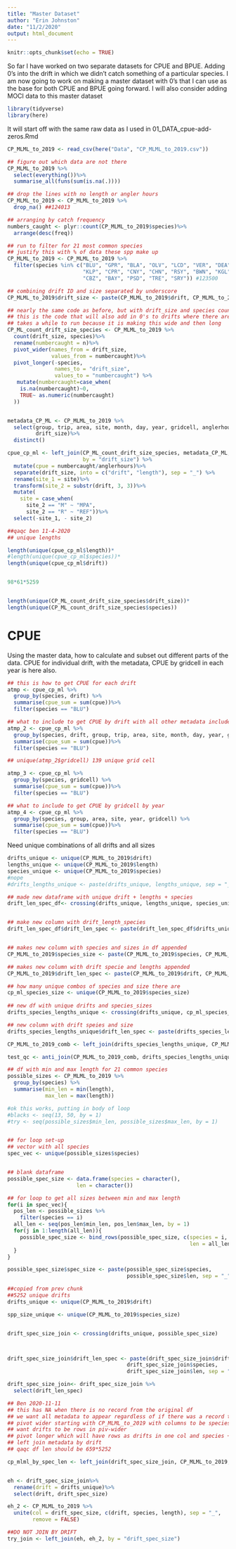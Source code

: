 ```yaml
---
title: "Master Dataset"
author: "Erin Johnston"
date: "11/2/2020"
output: html_document
---
```


```r
knitr::opts_chunk$set(echo = TRUE)
```

So far I have worked on two separate datasets for CPUE and BPUE. Adding 0's into the drift in which we didn't catch something of a particular species. I am now going to work on making a master dataset with 0's that I can use as the base for both CPUE and BPUE going forward. I will also consider adding MOCI data to this master dataset

```r

library(tidyverse)
library(here)

```

It will start off with the same raw data as I used in 01_DATA_cpue-add-zeros.Rmd

```r

CP_MLML_to_2019 <- read_csv(here("Data", "CP_MLML_to_2019.csv"))

## figure out which data are not there
CP_MLML_to_2019 %>%
  select(everything())%>%
  summarise_all(funs(sum(is.na(.))))

## drop the lines with no length or angler hours
CP_MLML_to_2019 <- CP_MLML_to_2019 %>%
  drop_na() ##124013

## arranging by catch frequency
numbers_caught <- plyr::count(CP_MLML_to_2019$species)%>%
  arrange(desc(freq))

## run to filter for 21 most common species
## justify this with % of data these spp make up
CP_MLML_to_2019 <- CP_MLML_to_2019 %>%
  filter(species %in% c("BLU", "GPR", "BLA", "OLV", "LCD", "VER", "DEA", "YTL",
                        "KLP", "CPR", "CNY", "CHN", "RSY", "BWN", "KGL", "QBK", 
                        "CBZ", "BAY", "PSD", "TRE", "SRY")) #123500

```


```r
## combining drift ID and size separated by underscore
CP_MLML_to_2019$drift_size <- paste(CP_MLML_to_2019$drift, CP_MLML_to_2019$length, sep = "_")

## nearly the same code as before, but with drift_size and species counted instead of drift and species counted. This will allow us to keep length inside the dataset.
## this is the code that will also add in 0's to drifts where there are no fishes caught of a particular species
## takes a while to run because it is making this wide and then long
CP_ML_count_drift_size_species <- CP_MLML_to_2019 %>%
  count(drift_size, species)%>%
  rename(numbercaught = n)%>%
  pivot_wider(names_from = drift_size,
              values_from = numbercaught)%>%
  pivot_longer(-species,
               names_to = "drift_size",
               values_to = "numbercaught") %>%
   mutate(numbercaught=case_when(
    is.na(numbercaught)~0,
    TRUE~ as.numeric(numbercaught)
  ))


metadata_CP_ML <- CP_MLML_to_2019 %>% 
  select(group, trip, area, site, month, day, year, gridcell, anglerhours, drift,
         drift_size)%>%
  distinct()

cpue_cp_ml <- left_join(CP_ML_count_drift_size_species, metadata_CP_ML, 
                        by = "drift_size") %>%
  mutate(cpue = numbercaught/anglerhours)%>%
  separate(drift_size, into = c("drift", "length"), sep = "_") %>%
  rename(site_1 = site)%>%
  transform(site_2 = substr(drift, 3, 3))%>%
  mutate(
    site = case_when(
      site_2 == "M" ~ "MPA",
      site_2 == "R" ~ "REF"))%>%
  select(-site_1, - site_2)

##qaqc ben 11-4-2020
## unique lengths

length(unique(cpue_cp_ml$length))*
#length(unique(cpue_cp_ml$species))*
length(unique(cpue_cp_ml$drift))


98*61*5259


length(unique(CP_ML_count_drift_size_species$drift_size))*
length(unique(CP_ML_count_drift_size_species$species))


```

# CPUE
Using the master data, how to calculate and subset out different parts of the data. CPUE for individual drift, with the metadata, CPUE by gridcell in each year is here also.

```r

## this is how to get CPUE for each drift
atmp <- cpue_cp_ml %>%
  group_by(species, drift) %>%
  summarise(cpue_sum = sum(cpue))%>%
  filter(species == "BLU")

## what to include to get CPUE by drift with all other metadata included
atmp_2 <- cpue_cp_ml %>%
  group_by(species, drift, group, trip, area, site, month, day, year, gridcell, anglerhours) %>%
  summarise(cpue_sum = sum(cpue))%>%
  filter(species == "BLU")

## unique(atmp_2$gridcell) 139 unique grid cell

atmp_3 <- cpue_cp_ml %>%
  group_by(species, gridcell) %>%
  summarise(cpue_sum = sum(cpue))%>%
  filter(species == "BLU")

## what to include to get CPUE by gridcell by year
atmp_4 <- cpue_cp_ml %>%
  group_by(species, group, area, site, year, gridcell) %>%
  summarise(cpue_sum = sum(cpue))%>%
  filter(species == "BLU")

```


Need unique combinations of all drifts and all sizes

```r

drifts_unique <- unique(CP_MLML_to_2019$drift)
lengths_unique <- unique(CP_MLML_to_2019$length)
species_unique <- unique(CP_MLML_to_2019$species)
#nope
#drifts_lengths_unique <- paste(drifts_unique, lengths_unique, sep = "_")

## made new dataframe with unique drift + lengths + species
drift_len_spec_df<- crossing(drifts_unique, lengths_unique, species_unique)


## make new column with drift_length_species
drift_len_spec_df$drift_len_spec <- paste(drift_len_spec_df$drifts_unique, drift_len_spec_df$lengths_unique, drift_len_spec_df$species_unique, sep = "_")


## makes new column with species and sizes in df appended  
CP_MLML_to_2019$species_size <- paste(CP_MLML_to_2019$species, CP_MLML_to_2019$length, sep = "_")

## makes new column with drift specie and lengths appended
CP_MLML_to_2019$drift_len_spec <- paste(CP_MLML_to_2019$drift, CP_MLML_to_2019$species_size, sep = "_")

## how many unique combos of species and size there are
cp_ml_species_size <- unique(CP_MLML_to_2019$species_size)
 
## new df with unique drifts and species_sizes 
drifts_species_lengths_unique <- crossing(drifts_unique, cp_ml_species_size)

## new column with drift speies and size
drifts_species_lengths_unique$drift_len_spec <- paste(drifts_species_lengths_unique$drifts_unique, drifts_species_lengths_unique$cp_ml_species_size, sep = "_")

CP_MLML_to_2019_comb <- left_join(drifts_species_lengths_unique, CP_MLML_to_2019 , by = "drift_species_lengths")

test_qc <- anti_join(CP_MLML_to_2019_comb, drifts_species_lengths_unique, by = "drift_species_lengths")
```


```r

## df with min and max length for 21 common species
possible_sizes <- CP_MLML_to_2019 %>%
  group_by(species) %>%
  summarise(min_len = min(length),
            max_len = max(length)) 

#ok this works, putting in body of loop
#blacks <- seq(13, 50, by = 1)
#try <- seq(possible_sizes$min_len, possible_sizes$max_len, by = 1)


## for loop set-up
## vector with all species
spec_vec <- unique(possible_sizes$species)


## blank dataframe
possible_spec_size <- data.frame(species = character(),
                      len = character())

## for loop to get all sizes between min and max length
for(i in spec_vec){
  pos_len <- possible_sizes %>%
    filter(species == i)
  all_len <- seq(pos_len$min_len, pos_len$max_len, by = 1)
  for(j in 1:length(all_len)){
    possible_spec_size <- bind_rows(possible_spec_size, c(species = i, 
                                                          len = all_len[j]))
  }
}

possible_spec_size$spec_size <- paste(possible_spec_size$species,
                                      possible_spec_size$len, sep = "_")

##copied from prev chunk
##5252 unique drifts
drifts_unique <- unique(CP_MLML_to_2019$drift)

spp_size_unique <- unique(CP_MLML_to_2019$species_size)


drift_spec_size_join <- crossing(drifts_unique, possible_spec_size)



drift_spec_size_join$drift_len_spec <- paste(drift_spec_size_join$drifts_unique,
                                      drift_spec_size_join$species,
                                      drift_spec_size_join$len, sep = "_")

drift_spec_size_join<- drift_spec_size_join %>%
  select(drift_len_spec)

## Ben 2020-11-11
## this has NA when there is no record from the original df
## we want all metadata to appear regardless of if there was a record there
## pivot wider starting with CP_MLML_to_2019 with columns to be species + length
## want drifts to be rows in piv-wider
## pivot longer which will have rows as drifts in one col and species + length. If not there will be NA
## left join metadata by drift
## qaqc df len should be 659*5252

cp_mlml_by_spec_len <- left_join(drift_spec_size_join, CP_MLML_to_2019,  by = "drift_len_spec")


eh <- drift_spec_size_join%>%
  rename(drift = drifts_unique)%>%
  select(drift, drift_spec_size)

eh_2 <- CP_MLML_to_2019 %>%
  unite(col = drift_spec_size, c(drift, species, length), sep = "_",
        remove = FALSE)

##DO NOT JOIN BY DRIFT
try_join <- left_join(eh, eh_2, by = "drift_spec_size")

```

